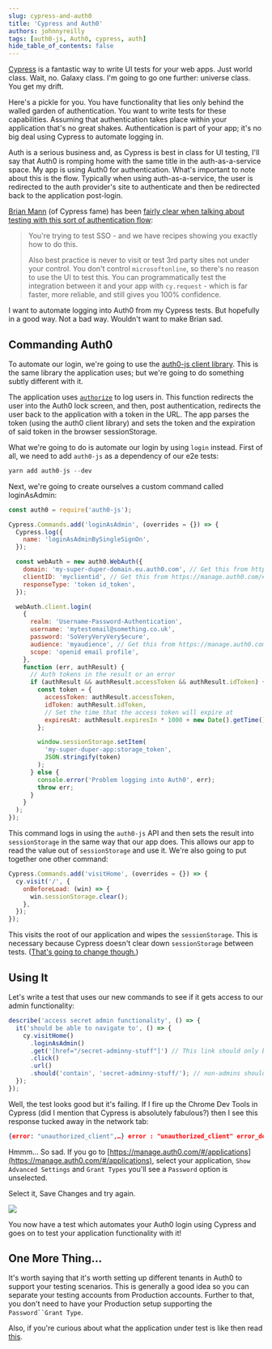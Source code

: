 ```yaml
---
slug: cypress-and-auth0
title: 'Cypress and Auth0'
authors: johnnyreilly
tags: [auth0-js, Auth0, cypress, auth]
hide_table_of_contents: false
---
```


[Cypress](https://www.cypress.io/) is a fantastic way to write UI tests for your web apps. Just world class. Wait, no. Galaxy class. I'm going to go one further: universe class. You get my drift.

<!--truncate-->

Here's a pickle for you. You have functionality that lies only behind the walled garden of authentication. You want to write tests for these capabilities. Assuming that authentication takes place within your application that's no great shakes. Authentication is part of your app; it's no big deal using Cypress to automate logging in.

Auth is a serious business and, as Cypress is best in class for UI testing, I'll say that Auth0 is romping home with the same title in the auth-as-a-service space. My app is using Auth0 for authentication. What's important to note about this is the flow. Typically when using auth-as-a-service, the user is redirected to the auth provider's site to authenticate and then be redirected back to the application post-login.

[Brian Mann](https://github.com/brian-mann) (of Cypress fame) has been [fairly clear when talking about testing with this sort of authentication flow](https://github.com/cypress-io/cypress/issues/1342#issuecomment-366747803):

> You're trying to test SSO - and we have recipes showing you exactly how to do this.
>
> Also best practice is never to visit or test 3rd party sites not under your control. You don't control `microsoftonline`, so there's no reason to use the UI to test this. You can programmatically test the integration between it and your app with `cy.request` \- which is far faster, more reliable, and still gives you 100% confidence.

I want to automate logging into Auth0 from my Cypress tests. But hopefully in a good way. Not a bad way. Wouldn't want to make Brian sad.

## Commanding Auth0

To automate our login, we're going to use the [auth0-js client library](https://github.com/auth0/auth0.js). This is the same library the application uses; but we're going to do something subtly different with it.

The application uses [`authorize`](https://github.com/auth0/auth0.js#api) to log users in. This function redirects the user into the Auth0 lock screen, and then, post authentication, redirects the user back to the application with a token in the URL. The app parses the token (using the auth0 client library) and sets the token and the expiration of said token in the browser sessionStorage.

What we're going to do is automate our login by using `login` instead. First of all, we need to add `auth0-js` as a dependency of our e2e tests:

```js
yarn add auth0-js --dev
```

Next, we're going to create ourselves a custom command called loginAsAdmin:

```js
const auth0 = require('auth0-js');

Cypress.Commands.add('loginAsAdmin', (overrides = {}) => {
  Cypress.log({
    name: 'loginAsAdminBySingleSignOn',
  });

  const webAuth = new auth0.WebAuth({
    domain: 'my-super-duper-domain.eu.auth0.com', // Get this from https://manage.auth0.com/#/applications and your application
    clientID: 'myclientid', // Get this from https://manage.auth0.com/#/applications and your application
    responseType: 'token id_token',
  });

  webAuth.client.login(
    {
      realm: 'Username-Password-Authentication',
      username: 'mytestemail@something.co.uk',
      password: 'SoVeryVeryVery$ecure',
      audience: 'myaudience', // Get this from https://manage.auth0.com/#/apis and your api, use the identifier property
      scope: 'openid email profile',
    },
    function (err, authResult) {
      // Auth tokens in the result or an error
      if (authResult && authResult.accessToken && authResult.idToken) {
        const token = {
          accessToken: authResult.accessToken,
          idToken: authResult.idToken,
          // Set the time that the access token will expire at
          expiresAt: authResult.expiresIn * 1000 + new Date().getTime(),
        };

        window.sessionStorage.setItem(
          'my-super-duper-app:storage_token',
          JSON.stringify(token)
        );
      } else {
        console.error('Problem logging into Auth0', err);
        throw err;
      }
    }
  );
});
```

This command logs in using the `auth0-js` API and then sets the result into `sessionStorage` in the same way that our app does. This allows our app to read the value out of `sessionStorage` and use it. We're also going to put together one other command:

```js
Cypress.Commands.add('visitHome', (overrides = {}) => {
  cy.visit('/', {
    onBeforeLoad: (win) => {
      win.sessionStorage.clear();
    },
  });
});
```

This visits the root of our application and wipes the `sessionStorage`. This is necessary because Cypress doesn't clear down `sessionStorage` between tests. ([That's going to change though.](https://github.com/cypress-io/cypress/issues/413))

## Using It

Let's write a test that uses our new commands to see if it gets access to our admin functionality:

```js
describe('access secret admin functionality', () => {
  it('should be able to navigate to', () => {
    cy.visitHome()
      .loginAsAdmin()
      .get('[href="/secret-adminny-stuff"]') // This link should only be visible to admins
      .click()
      .url()
      .should('contain', 'secret-adminny-stuff/'); // non-admins should be redirected away from this url
  });
});
```

Well, the test looks good but it's failing. If I fire up the Chrome Dev Tools in Cypress (did I mention that Cypress is absolutely fabulous?) then I see this response tucked away in the network tab:

```json
{error: "unauthorized_client",…} error : "unauthorized_client" error_description : "Grant type 'http://auth0.com/oauth/grant-type/password-realm' not allowed for the client."
```

Hmmm... So sad. If you go to [https://manage.auth0.com/#/applications](https://manage.auth0.com/#/applications), select your application, `Show Advanced Settings` and `Grant Types` you'll see a `Password` option is unselected.

Select it, Save Changes and try again.

![](auth0-enable-password-grant-type.webp)

You now have a test which automates your Auth0 login using Cypress and goes on to test your application functionality with it!

## One More Thing...

It's worth saying that it's worth setting up different tenants in Auth0 to support your testing scenarios. This is generally a good idea so you can separate your testing accounts from Production accounts. Further to that, you don't need to have your Production setup supporting the ` Password``Grant Type `.

Also, if you're curious about what the application under test is like then read [this](../2018-01-14-auth0-typescript-and-aspnet-core/index.mdx).
